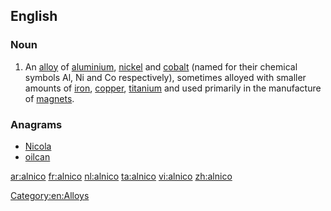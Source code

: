 ==English==

===Noun===
{{en-noun}}
{{wikipedia}}

# An [[alloy]] of [[aluminium]], [[nickel]] and [[cobalt]] (named for their chemical symbols Al, Ni and Co respectively), sometimes alloyed with smaller amounts of [[iron]], [[copper]], [[titanium]] and used primarily in the manufacture of [[magnet]]s.

===Anagrams===
* [[Nicola#English|Nicola]]
* [[oilcan#English|oilcan]]

[[Category:en:Alloys]]

[[ar:alnico]]
[[fr:alnico]]
[[nl:alnico]]
[[ta:alnico]]
[[vi:alnico]]
[[zh:alnico]]